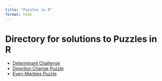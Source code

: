 ```yaml
---
title: "Puzzles in R"
format: html
---
```


# Directory for solutions to Puzzles in R

- [Determinant Challenge](Determinant_of_Random_matrices/index.html)
- [Direction Change Puzzle](Direction_Change_2/index.html)
- [Even-Marbles Puzzle](Even_Marbles/index.html)

